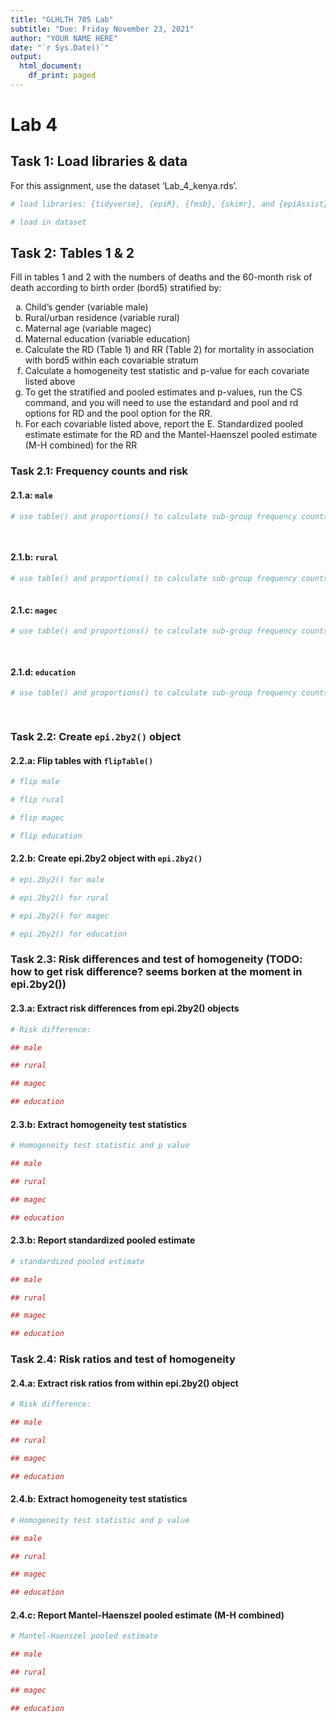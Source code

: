 ```yaml
---
title: "GLHLTH 705 Lab"
subtitle: "Due: Friday November 23, 2021"
author: "YOUR NAME HERE"
date: "`r Sys.Date()`"
output: 
  html_document:
    df_print: paged
---
```


# Lab 4 {.tabset}

## Task 1: Load libraries & data

For this assignment, use the dataset 'Lab_4_kenya.rds'.

```r
# load libraries: {tidyverse}, {epiR}, {fmsb}, {skimr}, and {epiAssist}

```


```r
# load in dataset 

```

## Task 2: Tables 1 & 2 {.tabset .tabset-pills}

Fill in tables 1 and 2 with the numbers of deaths and the 60-month risk of death according to birth order (bord5) stratified by:

a)	Child’s gender (variable male)
b)	Rural/urban residence (variable rural)
c)	Maternal age (variable magec)
d)	Maternal education (variable education)
e)	Calculate the RD (Table 1) and RR (Table 2) for mortality in association with bord5 within each covariable stratum
f)	Calculate a homogeneity test statistic and p-value for each covariate listed above
g)	To get the stratified and pooled estimates and p-values, run the CS command, and you will need to use the estandard and pool and rd options for RD and the pool option for the RR.
h)	For each covariable listed above, report the E. Standardized pooled estimate estimate for the RD and the Mantel-Haenszel pooled estimate (M-H combined) for the RR


### Task 2.1: Frequency counts and risk

#### 2.1.a: `male`

```r
# use table() and proportions() to calculate sub-group frequency counts and risk of death by sex (male) and birth order (bord5)

  
```

#### 2.1.b: `rural`

```r
# use table() and proportions() to calculate sub-group frequency counts and risk of death by residence (rural) and birth order (bord5)
  
```

#### 2.1.c: `magec`

```r
# use table() and proportions() to calculate sub-group frequency counts and risk of death by mother's age (magec) and birth order (bord5)

  
```

#### 2.1.d: `education`

```r
# use table() and proportions() to calculate sub-group frequency counts and risk of death by mother's education (education) and birth order (bord5)

  
```

### Task 2.2: Create `epi.2by2()` object


#### 2.2.a: Flip tables with `flipTable()`

```r
# flip male

# flip rural

# flip magec

# flip education

```


#### 2.2.b: Create epi.2by2 object with `epi.2by2()`

```r
# epi.2by2() for male

# epi.2by2() for rural

# epi.2by2() for magec

# epi.2by2() for education

```

### Task 2.3: Risk differences and test of homogeneity (TODO: how to get risk difference? seems borken at the moment in epi.2by2())

#### 2.3.a: Extract risk differences from epi.2by2() objects

```r
# Risk difference:

## male

## rural

## magec

## education

```

#### 2.3.b: Extract homogeneity test statistics

```r
# Homogeneity test statistic and p value

## male

## rural

## magec

## education
```

#### 2.3.b: Report standardized pooled estimate

```r
# standardized pooled estimate

## male

## rural

## magec

## education
```


### Task 2.4: Risk ratios and test of homogeneity

#### 2.4.a: Extract risk ratios from within epi.2by2() object

```r
# Risk difference:

## male

## rural

## magec

## education

```

#### 2.4.b: Extract homogeneity test statistics

```r
# Homogeneity test statistic and p value

## male

## rural

## magec

## education
```

#### 2.4.c: Report Mantel-Haenszel pooled estimate (M-H combined)

```r
# Mantel-Haenszel pooled estimate

## male

## rural

## magec

## education
```






